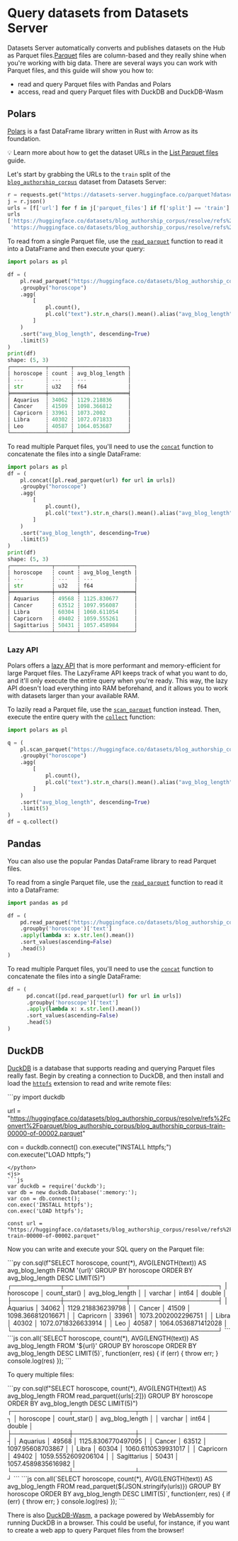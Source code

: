 # Query datasets from Datasets Server

Datasets Server automatically converts and publishes datasets on the Hub as Parquet files.[Parquet](https://parquet.apache.org/docs/) files are column-based and they really shine when you're working with big data. There are several ways you can work with Parquet files, and this guide will show you how to:

- read and query Parquet files with Pandas and Polars
- access, read and query Parquet files with DuckDB and DuckDB-Wasm

## Polars 

[Polars](https://pola-rs.github.io/polars-book/user-guide/introduction.html) is a fast DataFrame library written in Rust with Arrow as its foundation.

<Tip>

💡 Learn more about how to get the dataset URLs in the [List Parquet files](parquet) guide.

</Tip>

Let's start by grabbing the URLs to the `train` split of the [`blog_authorship_corpus`](https://huggingface.co/datasets/blog_authorship_corpus) dataset from Datasets Server:

```py
r = requests.get("https://datasets-server.huggingface.co/parquet?dataset=blog_authorship_corpus")
j = r.json()
urls = [f['url'] for f in j['parquet_files'] if f['split'] == 'train']
urls
['https://huggingface.co/datasets/blog_authorship_corpus/resolve/refs%2Fconvert%2Fparquet/blog_authorship_corpus/blog_authorship_corpus-train-00000-of-00002.parquet',
 'https://huggingface.co/datasets/blog_authorship_corpus/resolve/refs%2Fconvert%2Fparquet/blog_authorship_corpus/blog_authorship_corpus-train-00001-of-00002.parquet']
```

To read from a single Parquet file, use the [`read_parquet`](https://pola-rs.github.io/polars/py-polars/html/reference/api/polars.read_parquet.html) function to read it into a DataFrame and then execute your query:

```py
import polars as pl

df = (
    pl.read_parquet("https://huggingface.co/datasets/blog_authorship_corpus/resolve/refs%2Fconvert%2Fparquet/blog_authorship_corpus/blog_authorship_corpus-train-00000-of-00002.parquet")
    .groupby("horoscope")
    .agg(
        [
            pl.count(),
            pl.col("text").str.n_chars().mean().alias("avg_blog_length")
        ]
    )
    .sort("avg_blog_length", descending=True)
    .limit(5)
)
print(df)
shape: (5, 3)
┌───────────┬───────┬─────────────────┐
│ horoscope ┆ count ┆ avg_blog_length │
│ ---       ┆ ---   ┆ ---             │
│ str       ┆ u32   ┆ f64             │
╞═══════════╪═══════╪═════════════════╡
│ Aquarius  ┆ 34062 ┆ 1129.218836     │
│ Cancer    ┆ 41509 ┆ 1098.366812     │
│ Capricorn ┆ 33961 ┆ 1073.2002       │
│ Libra     ┆ 40302 ┆ 1072.071833     │
│ Leo       ┆ 40587 ┆ 1064.053687     │
└───────────┴───────┴─────────────────┘
```

To read multiple Parquet files, you'll need to use the [`concat`](https://pola-rs.github.io/polars/py-polars/html/reference/api/polars.concat.html) function to concatenate the files into a single DataFrame: 

```py
import polars as pl
df = (
    pl.concat([pl.read_parquet(url) for url in urls])
    .groupby("horoscope")
    .agg(
        [
            pl.count(),
            pl.col("text").str.n_chars().mean().alias("avg_blog_length")
        ]
    )
    .sort("avg_blog_length", descending=True)
    .limit(5)
)
print(df)
shape: (5, 3)
┌─────────────┬───────┬─────────────────┐
│ horoscope   ┆ count ┆ avg_blog_length │
│ ---         ┆ ---   ┆ ---             │
│ str         ┆ u32   ┆ f64             │
╞═════════════╪═══════╪═════════════════╡
│ Aquarius    ┆ 49568 ┆ 1125.830677     │
│ Cancer      ┆ 63512 ┆ 1097.956087     │
│ Libra       ┆ 60304 ┆ 1060.611054     │
│ Capricorn   ┆ 49402 ┆ 1059.555261     │
│ Sagittarius ┆ 50431 ┆ 1057.458984     │
└─────────────┴───────┴─────────────────┘
```

### Lazy API

Polars offers a [lazy API](https://pola-rs.github.io/polars-book/user-guide/lazy-api/intro.html) that is more performant and memory-efficient for large Parquet files. The LazyFrame API keeps track of what you want to do, and it'll only execute the entire query when you're ready. This way, the lazy API doesn't load everything into RAM beforehand, and it allows you to work with datasets larger than your available RAM.

To lazily read a Parquet file, use the [`scan_parquet`](https://pola-rs.github.io/polars/py-polars/html/reference/api/polars.scan_parquet.html) function instead. Then, execute the entire query with the [`collect`](https://pola-rs.github.io/polars/py-polars/html/reference/lazyframe/api/polars.LazyFrame.collect.html) function:

```py
import polars as pl

q = (
    pl.scan_parquet("https://huggingface.co/datasets/blog_authorship_corpus/resolve/refs%2Fconvert%2Fparquet/blog_authorship_corpus/blog_authorship_corpus-train-00000-of-00002.parquet")
    .groupby("horoscope")
    .agg(
        [
            pl.count(),
            pl.col("text").str.n_chars().mean().alias("avg_blog_length")
        ]
    )
    .sort("avg_blog_length", descending=True)
    .limit(5)
)
df = q.collect()
```

## Pandas

You can also use the popular Pandas DataFrame library to read Parquet files.

To read from a single Parquet file, use the [`read_parquet`](https://pandas.pydata.org/docs/reference/api/pandas.read_parquet.html) function to read it into a DataFrame:

```py
import pandas as pd

df = (
    pd.read_parquet("https://huggingface.co/datasets/blog_authorship_corpus/resolve/refs%2Fconvert%2Fparquet/blog_authorship_corpus/blog_authorship_corpus-train-00000-of-00002.parquet")
    .groupby('horoscope')['text']
    .apply(lambda x: x.str.len().mean())
    .sort_values(ascending=False)
    .head(5)
)
```

To read multiple Parquet files, you'll need to use the [`concat`](https://pandas.pydata.org/docs/reference/api/pandas.concat.html) function to concatenate the files into a single DataFrame:

```py
df = (
      pd.concat([pd.read_parquet(url) for url in urls])
      .groupby('horoscope')['text']
      .apply(lambda x: x.str.len().mean())
      .sort_values(ascending=False)
      .head(5)
)
```

## DuckDB

[DuckDB](https://duckdb.org/docs/) is a database that supports reading and querying Parquet files really fast. Begin by creating a connection to DuckDB, and then install and load the [`httpfs`](https://duckdb.org/docs/extensions/httpfs.html) extension to read and write remote files:

<inferencesnippet>
<python>
```py
import duckdb

url = "https://huggingface.co/datasets/blog_authorship_corpus/resolve/refs%2Fconvert%2Fparquet/blog_authorship_corpus/blog_authorship_corpus-train-00000-of-00002.parquet"

con = duckdb.connect()
con.execute("INSTALL httpfs;")
con.execute("LOAD httpfs;")
```
</python>
<js>
```js
var duckdb = require('duckdb');
var db = new duckdb.Database(':memory:');
var con = db.connect();
con.exec('INSTALL httpfs');
con.exec('LOAD httpfs');

const url = "https://huggingface.co/datasets/blog_authorship_corpus/resolve/refs%2Fconvert%2Fparquet/blog_authorship_corpus/blog_authorship_corpus-train-00000-of-00002.parquet"
```
</js>
</inferencesnippet>

Now you can write and execute your SQL query on the Parquet file:

<inferencesnippet>
<python>
```py
con.sql(f"SELECT horoscope, count(*), AVG(LENGTH(text)) AS avg_blog_length FROM '{url}' GROUP BY horoscope ORDER BY avg_blog_length DESC LIMIT(5)")
┌───────────┬──────────────┬────────────────────┐
│ horoscope │ count_star() │  avg_blog_length   │
│  varchar  │    int64     │       double       │
├───────────┼──────────────┼────────────────────┤
│ Aquarius  │        34062 │  1129.218836239798 │
│ Cancer    │        41509 │  1098.366812016671 │
│ Capricorn │        33961 │ 1073.2002002296751 │
│ Libra     │        40302 │ 1072.0718326633914 │
│ Leo       │        40587 │ 1064.0536871412028 │
└───────────┴──────────────┴────────────────────┘
```
</python>
<js>
```js
con.all(`SELECT horoscope, count(*), AVG(LENGTH(text)) AS avg_blog_length FROM '${url}' GROUP BY horoscope ORDER BY avg_blog_length DESC LIMIT(5)`, function(err, res) {
  if (err) {
    throw err;
  }
  console.log(res)
});
```
</js>
</inferencesnippet>

To query multiple files:

<inferencesnippet>
<python>
```py
con.sql(f"SELECT horoscope, count(*), AVG(LENGTH(text)) AS avg_blog_length FROM read_parquet({urls[:2]}) GROUP BY horoscope ORDER BY avg_blog_length DESC LIMIT(5)")
┌─────────────┬──────────────┬────────────────────┐
│  horoscope  │ count_star() │  avg_blog_length   │
│   varchar   │    int64     │       double       │
├─────────────┼──────────────┼────────────────────┤
│ Aquarius    │        49568 │ 1125.8306770497095 │
│ Cancer      │        63512 │   1097.95608703867 │
│ Libra       │        60304 │ 1060.6110539931017 │
│ Capricorn   │        49402 │ 1059.5552609206104 │
│ Sagittarius │        50431 │ 1057.4589835616982 │
└─────────────┴──────────────┴────────────────────┘
```
</python>
<js>
```js
con.all(`SELECT horoscope, count(*), AVG(LENGTH(text)) AS avg_blog_length FROM read_parquet(${JSON.stringify(urls)}) GROUP BY horoscope ORDER BY avg_blog_length DESC LIMIT(5)`, function(err, res) {
  if (err) {
    throw err;
  }
  console.log(res)
});
```
</js>
</inferencesnippet>

There is also [DuckDB-Wasm](https://duckdb.org/docs/api/wasm), a package powered by WebAssembly for running DuckDB in a browser. This could be useful, for instance, if you want to create a web app to query Parquet files from the browser!